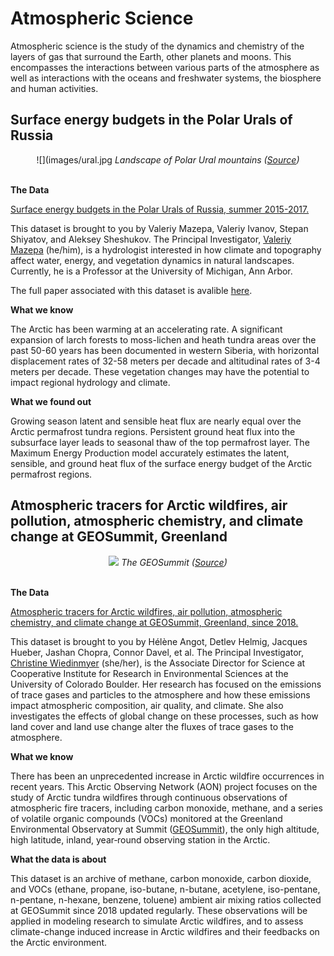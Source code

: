 # **Atmospheric Science** {-#atmo}

Atmospheric science is the study of the dynamics and chemistry of the layers of gas that surround the Earth, other planets and moons. This encompasses the interactions between various parts of the atmosphere as well as interactions with the oceans and freshwater systems, the biosphere and human activities. 

## Surface energy budgets in the Polar Urals of Russia {-#atmo-section}

<center>
![](images/ural.jpg
*Landscape of Polar Ural mountains ([Source](https://peakvisor.com/range/ural-mountains.html))*
</center>
<br>
<p>

**The Data**

[Surface energy budgets in the Polar Urals of Russia, summer 2015-2017.](https://arcticdata.io/catalog/view/doi:10.18739/A2C824D80)

This dataset is brought to you by Valeriy Mazepa, Valeriy Ivanov, Stepan Shiyatov, and Aleksey Sheshukov. The Principal Investigator, [Valeriy Mazepa](https://cee.engin.umich.edu/people/valeriy-ivanov/) (he/him), is a hydrologist interested in how climate and topography affect water, energy, and vegetation dynamics in natural landscapes. Currently, he is a Professor at the University of Michigan, Ann Arbor.

The full paper associated with this dataset is avalible [here](https://agupubs.onlinelibrary.wiley.com/doi/abs/10.1029/2019JD030650).

**What we know**

The Arctic has been warming at an accelerating rate. A significant expansion of larch forests to moss-lichen and heath tundra areas over the past 50-60 years has been documented in western Siberia, with horizontal displacement rates of 32-58 meters per decade and altitudinal rates of 3-4 meters per decade. These vegetation changes may have the potential to impact regional hydrology and climate. 

**What we found out**

Growing season latent and sensible heat flux are nearly equal over the Arctic permafrost tundra regions. Persistent ground heat flux into the subsurface layer leads to seasonal thaw of the top permafrost layer. The Maximum Energy Production model accurately estimates the latent, sensible, and ground heat flux of the surface energy budget of the Arctic permafrost regions.

## Atmospheric tracers for Arctic wildfires, air pollution, atmospheric chemistry, and climate change at GEOSummit, Greenland {-#section-two}

<center>
![](images/airgeo.jpg)
*The GEOSummit ([Source](https://www.geosummit.org/))*
</center>
<br>
<p>
**The Data**

[Atmospheric tracers for Arctic wildfires, air pollution, atmospheric chemistry, and climate change at GEOSummit, Greenland, since 2018.](https://arcticdata.io/catalog/view/urn%3Auuid%3A61c15d4d-5a8d-4ac7-82ae-7c1759b5b1ad)

This dataset is brought to you by Hélène Angot, Detlev Helmig, Jacques Hueber, Jashan Chopra, Connor Davel, et al. The Principal Investigator, [Christine Wiedinmyer](https://cee.engin.umich.edu/people/valeriy-ivanov/) (she/her), is the Associate Director for Science at Cooperative Institute for Research in Environmental Sciences at the University of Colorado Boulder. Her research has focused on the emissions of trace gases and particles to the atmosphere and how these emissions impact atmospheric composition, air quality, and climate. She also investigates the effects of global change on these processes, such as how land cover and land use change alter the fluxes of trace gases to the atmosphere. 

**What we know**

There has been an unprecedented increase in Arctic wildfire occurrences in recent years. This Arctic Observing Network (AON) project focuses on the study of Arctic tundra wildfires through continuous observations of atmospheric fire tracers, including carbon monoxide, methane, and a series of volatile organic compounds (VOCs) monitored at the Greenland Environmental Observatory at Summit ([GEOSummit](https://www.geosummit.org/)), the only high altitude, high latitude, inland, year‐round observing station in the Arctic. 

**What the data is about**

This dataset is an archive of methane, carbon monoxide, carbon dioxide, and VOCs (ethane, propane, iso-butane, n-butane, acetylene, iso-pentane, n-pentane, n-hexane, benzene, toluene) ambient air mixing ratios collected at GEOSummit since 2018 updated regularly. These observations will be applied in modeling research to simulate Arctic wildfires, and to assess climate-change induced increase in Arctic wildfires and their feedbacks on the Arctic environment.